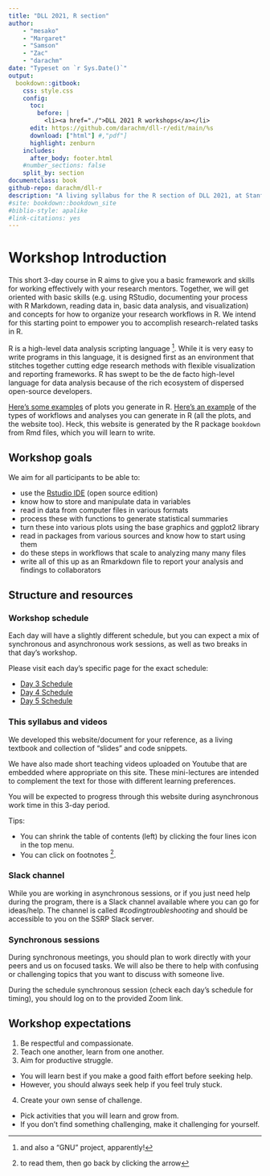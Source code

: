 ```yaml
--- 
title: "DLL 2021, R section"
author: 
    - "mesako"
    - "Margaret"
    - "Samson"
    - "Zac"
    - "darachm"
date: "Typeset on `r Sys.Date()`"
output:
  bookdown::gitbook:
    css: style.css
    config:
      toc:
        before: |
          <li><a href="./">DLL 2021 R workshops</a></li>
      edit: https://github.com/darachm/dll-r/edit/main/%s
      download: ["html"] #,"pdf"]
      highlight: zenburn
    includes:
      after_body: footer.html
    #number_sections: false
    split_by: section
documentclass: book
github-repo: darachm/dll-r
description: "A living syllabus for the R section of DLL 2021, at Stanford"
#site: bookdown::bookdown_site
#biblio-style: apalike
#link-citations: yes
---
```


# Workshop Introduction

This short 3-day course in R aims to give you a basic framework and skills
for working effectively with your research mentors.
Together, we will get oriented with basic skills (e.g. using RStudio, 
documenting your process with R Markdown, reading data in,
basic data analysis, and visualization) 
and concepts for how to organize your research workflows in R.
We intend for this starting point to empower you to accomplish 
research-related tasks in R.

R is a high-level data analysis scripting language
^[and also a "GNU" project, apparently!].
While it is very easy to write programs in this language,
it is designed first as an environment that stitches together 
cutting edge research methods with flexible visualization and reporting
frameworks.
R has swept to be the de facto high-level language for data analysis
because of the rich ecosystem of dispersed open-source developers.

[Here's some examples](https://www.r-graph-gallery.com/) of plots you 
generate in R.
[Here's an example](https://bioconductor.org/packages/release/workflows/vignettes/cytofWorkflow/inst/doc/cytofWorkflow.html)
of the types of workflows and analyses you can generate in R (all the plots,
and the website too).
Heck, this website is generated by the R package `bookdown` from Rmd files,
which you will learn to write.

## Workshop goals

<!-- darach: I thought it might be good for this section to be more
    specific, whadda think? revert/change back if that's a no -->

We aim for all participants to be able to:

- use the [Rstudio IDE](https://www.rstudio.com/products/rstudio/) 
    (open source edition)
- know how to store and manipulate data in variables
- read in data from computer files in various formats
- process these with functions to generate statistical summaries
- turn these into various plots using the base graphics and ggplot2 library
- read in packages from various sources and know how to start using them
- do these steps in workflows that scale to analyzing many many files
- write all of this up as an Rmarkdown file to report your analysis and
    findings to collaborators

## Structure and resources

### Workshop schedule

Each day will have a slightly different schedule, but you can expect a mix of synchronous
and asynchronous work sessions, as well as two breaks in that day's workshop.

Please visit each day's specific page for the exact schedule:

+ [Day 3 Schedule](https://darachm.github.io/dll-r/day-3-intoduction-to-r.html)
+ [Day 4 Schedule](https://darachm.github.io/dll-r/day-4-tidyverse-and-visualizations.html)
+ [Day 5 Schedule](https://darachm.github.io/dll-r/day-5-building-workflows-using-packages-writing-reusable-code-sharing-analyses.html)


### This syllabus and videos

We developed this website/document for your reference, as a living textbook 
and collection of "slides" and code snippets.

We have also made short teaching videos uploaded on Youtube that are embedded 
where appropriate on this site. These mini-lectures are intended to complement 
the text for those with different learning preferences.

You will be expected to progress through this website during asynchronous 
work time in this 3-day period. 

Tips:

- You can shrink the table of contents (left) by clicking the four lines icon
    in the top menu.
- You can click on footnotes ^[to read them, then go back by clicking the
    arrow].


### Slack channel

While you are working in asynchronous sessions, or if you just need help 
during the program, there is a Slack channel available where you can go for 
ideas/help. The channel is called *#codingtroubleshooting* and should be 
accessible to you on the SSRP Slack server.

### Synchronous sessions

During synchronous meetings, you should plan 
to work directly with your peers and us on focused tasks. We will also be 
there to help with confusing or challenging topics that you want to 
discuss with someone live.

During the schedule synchronous session (check each day's schedule for
timing), you should log on to the provided Zoom link.


## Workshop expectations

1. Be respectful and compassionate.
2. Teach one another, learn from one another.
3. Aim for productive struggle.
+ You will learn best if you make a good faith effort before seeking help.
+ However, you should always seek help if you feel truly stuck.
4. Create your own sense of challenge.
+ Pick activities that you will learn and grow from.
+ If you don't find something challenging, make it challenging for yourself.

